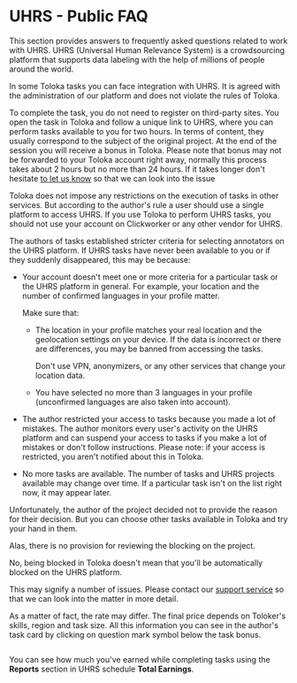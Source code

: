 # UHRS - Public FAQ

This section provides answers to frequently asked questions related to work with UHRS. UHRS (Universal Human Relevance System) is a crowdsourcing platform that supports data labeling with the help of millions of people around the world.

<Cut title="How are tasks from UHRS structured? Will there be any problems in Toloka due to the fact that I am switching to another platform?">

In some Toloka tasks you can face integration with UHRS. It is agreed with the administration of our platform and does not violate the rules of Toloka.

To complete the task, you do not need to register on third-party sites. You open the task in Toloka and follow a unique link to UHRS, where you can perform tasks available to you for two hours. In terms of content, they usually correspond to the subject of the original project. At the end of the session you will receive a bonus in Toloka. Please note that bonus may not be forwarded to your Toloka account right away, normally this process takes about 2 hours but no more than 24 hours. If it takes longer don't hesitate [to let us know](../troubleshooting/support?form-source=uhrs-faq#contact) so that we can look into the issue

</Cut>

<Cut title="Is it possible to perform UHRS tasks in Toloka and under another vendor at the same time?">

Toloka does not impose any restrictions on the execution of tasks in other services. But according to the author's rule a user should use a single platform to access UHRS. If you use Toloka to perform UHRS tasks, you should not use your account on Clickworker or any other vendor for UHRS.

</Cut>

<Cut title="Why don't I see any tasks on UHRS?">

The authors of tasks established stricter criteria for selecting annotators on the UHRS platform. If UHRS tasks have never been available to you or if they suddenly disappeared, this may be because:

- Your account doesn't meet one or more criteria for a particular task or the UHRS platform in general. For example, your location and the number of confirmed languages in your profile matter.

    Make sure that:

    - The location in your profile matches your real location and the geolocation settings on your device. If the data is incorrect or there are differences, you may be banned from accessing the tasks.

        Don't use VPN, anonymizers, or any other services that change your location data.

    - You have selected no more than 3 languages in your profile (unconfirmed languages are also taken into account).

- The author restricted your access to tasks because you made a lot of mistakes. The author monitors every user's activity on the UHRS platform and can suspend your access to tasks if you make a lot of mistakes or don't follow instructions. Please note: if your access is restricted, you aren't notified about this in Toloka.

- No more tasks are available. The number of tasks and UHRS projects available may change over time. If a particular task isn't on the list right now, it may appear later.

</Cut>

<Cut title="I was blocked on UHRS, why?">

Unfortunately, the author of the project decided not to provide the reason for their decision. Вut you can choose other tasks available in Toloka and try your hand in them.

</Cut>

<Cut title="Is it possible to revise the blocking on UHRS? I did everything correctly!">

Alas, there is no provision for reviewing the blocking on the project.

</Cut>

<Cut title="I was blocked in Toloka. Will it affect UHRS?">

No, being blocked in Toloka doesn't mean that you'll be automatically blocked on the UHRS platform.

</Cut>

<Cut title="I followed the link, and I have a white screen with an `Error` message. Is something broken?">

This may signify a number of issues. Please contact our [support service](../troubleshooting/support?form-source=uhrs-faq#contact) so that we can look into the matter in more detail.

</Cut>

<Cut title="My tasks are different in cost from my friend's tasks.">

As a matter of fact, the rate may differ. The final price depends on Toloker's skills, region and task size. All this information you can see in the author's task card by clicking on question mark symbol below the task bonus.

<Image width="700px" withBackground imageId="1676448831879" alt="" />

</Cut>

<Cut title="How can I see the amount earned while completing the task?">

You can see how much you've earned while completing tasks using the **Reports** section in UHRS schedule **Total Earnings**.

</Cut>
